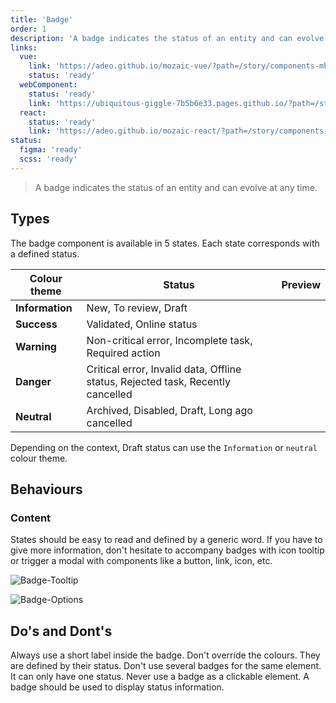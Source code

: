 ```yaml
---
title: 'Badge'
order: 1
description: 'A badge indicates the status of an entity and can evolve at any time.'
links:
  vue:
    link: 'https://adeo.github.io/mozaic-vue/?path=/story/components-mbadge--default'
    status: 'ready'
  webComponent:
    status: 'ready'
    link: 'https://ubiquitous-giggle-7b5b6e33.pages.github.io/?path=/story/components-badge--solid'
  react:
    status: 'ready'
    link: 'https://adeo.github.io/mozaic-react/?path=/story/components-badge'
status:
  figma: 'ready'
  scss: 'ready'
---
```


> A badge indicates the status of an entity and can evolve at any time.

<Preview path="basic" nude />

## Types

The badge component is available in 5 states. Each state corresponds with a defined status.

| Colour theme    | Status                                                                          | Preview                               |
| --------------- | ------------------------------------------------------------------------------- | ------------------------------------- |
| **Information** | New, To review, Draft                                                           | <Preview path="badge-info" nude />    |
| **Success**     | Validated, Online status                                                        | <Preview path="badge-success" nude /> |
| **Warning**     | Non-critical error, Incomplete task, Required action                            | <Preview path="badge-warning" nude /> |
| **Danger**      | Critical error, Invalid data, Offline status, Rejected task, Recently cancelled | <Preview path="badge-danger" nude />  |
| **Neutral**     | Archived, Disabled, Draft, Long ago cancelled                                   | <Preview path="badge-neutral" nude /> |

<Highlight theme="tips" title="Good to know">

Depending on the context, Draft status can use the `Information` or `neutral` colour theme.

</Highlight>

## Behaviours

### Content

States should be easy to read and defined by a generic word. If you have to give more information, don't hesitate to accompany badges with icon tooltip or trigger a modal with components like a button, link, icon, etc.

![Badge-Tooltip](Badge-Tooltip.png)

![Badge-Options](Badge-Options.png)

## Do's and Dont's

<HintItem>Always use a short label inside the badge.</HintItem>
<HintItem dont>
  Don't override the colours. They are defined by their status.
</HintItem>
<HintItem dont>
  Don't use several badges for the same element. It can only have one status.
</HintItem>
<HintItem dont>
  Never use a badge as a clickable element. A badge should be used to display
  status information.
</HintItem>
